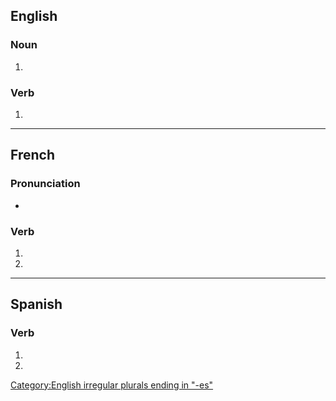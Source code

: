 {{also|anastomosés}}
==English==

===Noun===
{{head|en|noun plural form}}

# {{plural of|anastomosis|lang=en}}

===Verb===
{{head|en|verb form}}

# {{en-third-person singular of|anastomose}}

[[Category:English irregular plurals ending in "-es"]]

----

==French==

===Pronunciation===
* {{homophones|anastomose|anastomosent|lang=fr}}

===Verb===
{{head|fr|verb form}}

# {{inflection of|anastomoser||2|s|pres|ind|lang=fr}}
# {{inflection of|anastomoser||2|s|pres|sub|lang=fr}}

----

==Spanish==

===Verb===
{{head|es|verb form}}

# {{es-verb form of|anastomosar|ending=-ar|mood=subjunctive|tense=present|number=s|person=2|formal=n}}
# {{es-verb form of|anastomosar|ending=-ar|mood=imperative|number=s|person=2|formal=n|sense=negative}}